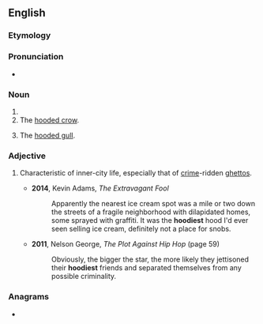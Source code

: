 ==English==

===Etymology===
{{suffix|en|hood|y}}

===Pronunciation===
* {{audio|en|En-au-hoody.ogg|Audio (AU)}}

===Noun===
{{en-noun|hoodies}}

# {{alternative spelling of|en|hoodie}}
# The [[hooded crow]].
# {{lb|en|Scotland}} The [[hooded gull]].

===Adjective===
{{en-adj|hoodier}}

# {{lb|en|slang}} Characteristic of inner-city life, especially that of [[crime]]-ridden [[ghetto]]s.
#* '''2014''', Kevin Adams, ''The Extravagant Fool''
#*: Apparently the nearest ice cream spot was a mile or two down the streets of a fragile neighborhood with dilapidated homes, some sprayed with graffiti. It was the '''hoodiest''' hood I'd ever seen selling ice cream, definitely not a place for snobs.
#* '''2011''', Nelson George, ''The Plot Against Hip Hop'' (page 59)
#*: Obviously, the bigger the star, the more likely they jettisoned their '''hoodiest''' friends and separated themselves from any possible criminality.

===Anagrams===
* {{anagrams|en|a=dhooy|dohyo}}